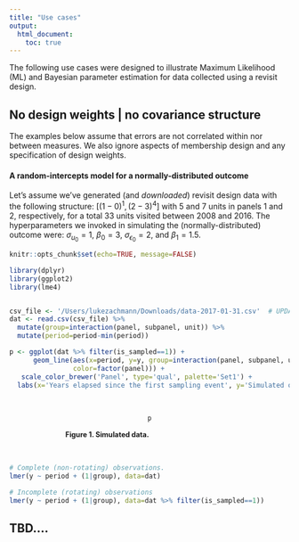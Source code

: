 ```yaml
---
title: "Use cases"
output:
  html_document:
    toc: true
---
```


<!-- # Simple cases -->
The following use cases were designed to illustrate Maximum Likelihood (ML) and
Bayesian parameter estimation for data collected using a revisit design. 

## No design weights | no covariance structure
The examples below assume that errors are not correlated within nor between 
measures. We also ignore aspects of membership design and any specification of design weights. 

#### A random-intercepts model for a normally-distributed outcome
Let's assume we've generated (and _downloaded_) revisit design data with the 
following structure: $[(1-0)^1, (2-3)^4]$ with 5 and 7 units in panels 1 and 2, 
respectively, for a total 33 units visited between 2008 and 2016. The 
hyperparameters we invoked in simulating the (normally-distributed) outcome 
were: $\sigma_{u_0}=1$, $\beta_0=3$, $\sigma_{\epsilon_0}=2$, and $\beta_1=1.5$.

```r
knitr::opts_chunk$set(echo=TRUE, message=FALSE)
```

```r
library(dplyr)
library(ggplot2)
library(lme4)


csv_file <- '/Users/lukezachmann/Downloads/data-2017-01-31.csv'  # UPDATE!
dat <- read.csv(csv_file) %>%
  mutate(group=interaction(panel, subpanel, unit)) %>% 
  mutate(period=period-min(period))

p <- ggplot(dat %>% filter(is_sampled==1)) +
      geom_line(aes(x=period, y=y, group=interaction(panel, subpanel, unit),
                color=factor(panel))) +
   scale_color_brewer('Panel', type='qual', palette='Set1') +
  labs(x='Years elapsed since the first sampling event', y='Simulated outcome')
```

<br><center><div style="width:60%;"></p>
```r
p
```
<p style="text-align: justify; font-size:90%; width:100%;">
__Figure 1. Simulated data.__</p></div></center><br>


```r
# Complete (non-rotating) observations.
lmer(y ~ period + (1|group), data=dat)

# Incomplete (rotating) observations
lmer(y ~ period + (1|group), data=dat %>% filter(is_sampled==1))
```

<!-- # More involved cases -->
## TBD....